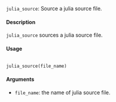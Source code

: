 
``julia_source``: Source a julia source file.

#### Description

``julia_source`` sources a julia source file.

#### Usage
<pre><code>
julia_source(file_name)
</code></pre>

#### Arguments

* ``file_name``: the name of julia source file.
